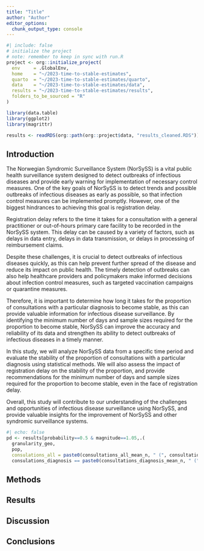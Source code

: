 ```yaml
---
title: "Title"
author: "Author"
editor_options:
  chunk_output_type: console
---
```


```r
#| include: false
# initialize the project
# note: remember to keep in sync with run.R
project <- org::initialize_project(
  env     = .GlobalEnv,
  home    = "~/2023-time-to-stable-estimates",
  quarto  = "~/2023-time-to-stable-estimates/quarto",
  data    = "~/2023-time-to-stable-estimates/data",
  results = "~/2023-time-to-stable-estimates/results",
  folders_to_be_sourced = "R"
)

library(data.table)
library(ggplot2)
library(magrittr)

results <- readRDS(org::path(org::project$data, "results_cleaned.RDS"))
```

## Introduction

The Norwegian Syndromic Surveillance System (NorSySS) is a vital public health surveillance system designed to detect outbreaks of infectious diseases and provide early warning for implementation of necessary control measures. One of the key goals of NorSySS is to detect trends and possible outbreaks of infectious diseases as early as possible, so that infection control measures can be implemented promptly. However, one of the biggest hindrances to achieving this goal is registration delay.

Registration delay refers to the time it takes for a consultation with a general practitioner or out-of-hours primary care facility to be recorded in the NorSySS system. This delay can be caused by a variety of factors, such as delays in data entry, delays in data transmission, or delays in processing of reimbursement claims.

Despite these challenges, it is crucial to detect outbreaks of infectious diseases quickly, as this can help prevent further spread of the disease and reduce its impact on public health. The timely detection of outbreaks can also help healthcare providers and policymakers make informed decisions about infection control measures, such as targeted vaccination campaigns or quarantine measures.

Therefore, it is important to determine how long it takes for the proportion of consultations with a particular diagnosis to become stable, as this can provide valuable information for infectious disease surveillance. By identifying the minimum number of days and sample sizes required for the proportion to become stable, NorSySS can improve the accuracy and reliability of its data and strengthen its ability to detect outbreaks of infectious diseases in a timely manner.

In this study, we will analyze NorSySS data from a specific time period and evaluate the stability of the proportion of consultations with a particular diagnosis using statistical methods. We will also assess the impact of registration delay on the stability of the proportion, and provide recommendations for the minimum number of days and sample sizes required for the proportion to become stable, even in the face of registration delay.

Overall, this study will contribute to our understanding of the challenges and opportunities of infectious disease surveillance using NorSySS, and provide valuable insights for the improvement of NorSySS and other syndromic surveillance systems.

```r
#| echo: false
pd <- results[probability==0.5 & magnitude==1.05,.(
  granularity_geo,
  pop,
  consulations_all = paste0(consultations_all_mean_n, " (", consultations_all_sd_n, ")"),
  consulations_diagnosis == paste0(consultations_diagnosis_mean_n, " (", consultations_diagnosis_sd_n, ")")]
```

## Methods

## Results

## Discussion

## Conclusions


